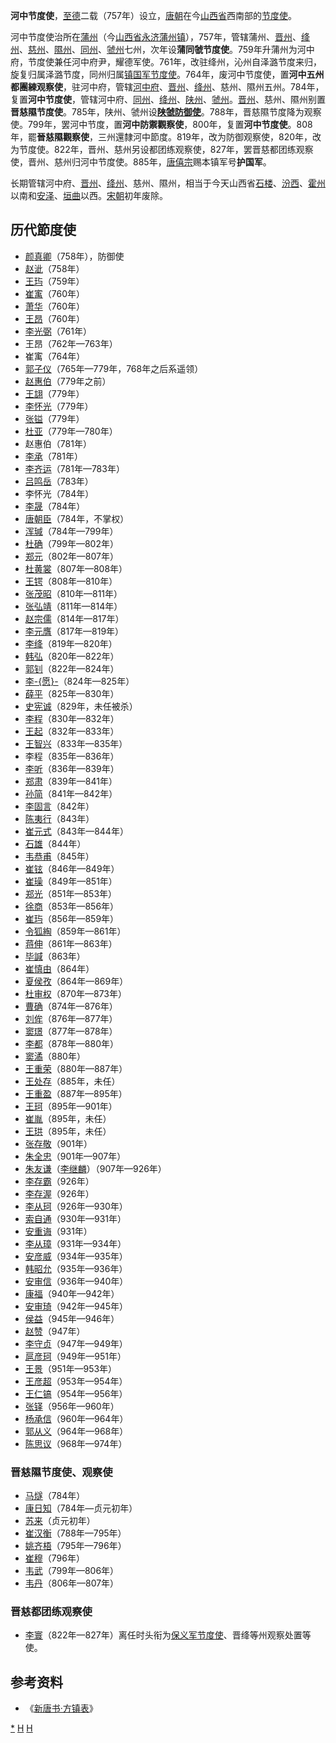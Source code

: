 '''河中节度使'''，[[至德_(唐朝)|至德]]二载（757年）设立，[[唐朝|唐朝]]在今[[山西省|山西省]]西南部的[[节度使|节度使]]。

河中节度使治所在[[蒲州_(北周)|蒲州]]（今[[山西省|山西省]][[永济|永济]][[蒲州镇|蒲州镇]]），757年，管辖蒲州、[[晋州_(北魏)|晋州]]、[[绛州|绛州]]、[[慈州_(唐朝)|慈州]]、[[隰州_(隋朝)|隰州]]、[[同州|同州]]、[[虢州|虢州]]七州，次年设'''蒲同虢节度使'''。759年升蒲州为河中府，节度使兼任河中府尹，耀德军使。761年，改驻绛州，沁州自泽潞节度来归，旋复归属泽潞节度，同州归属[[镇国军节度使|镇国军节度使]]。764年，废河中节度使，置'''河中五州都團練观察使'''，驻河中府，管辖[[蒲州_(北周)|河中府]]、[[晋州_(北魏)|晋州]]、[[绛州|绛州]]、慈州、隰州五州。784年，复置'''河中节度使'''，管辖河中府、[[同州|同州]]、[[绛州|绛州]]、[[陕州|陕州]]、[[虢州|虢州]]。[[晋州_(北魏)|晋州]]、慈州、隰州别置'''晋慈隰节度使'''。785年，陕州、虢州设'''[[陕虢节度使|陕虢防御使]]'''。788年，晋慈隰节度降为观察使。799年，罢河中节度，置'''河中防禦觀察使'''，800年，复置'''河中节度使'''。808年，罷'''晉慈隰觀察使'''，三州還隸河中節度。819年，改为防御观察使，820年，改为节度使。822年，晋州、慈州另设都团练观察使，827年，罢晋慈都团练观察使，晋州、慈州归河中节度使。885年，[[唐僖宗|唐僖宗]]赐本镇军号'''护国军'''。

长期管辖河中府、[[晋州|晋州]]、[[绛州|绛州]]、慈州、隰州，相当于今天山西省[[石楼|石楼]]、[[汾西|汾西]]、[[霍州|霍州]]以南和[[安泽|安泽]]、[[垣曲|垣曲]]以西。[[宋朝|宋朝]]初年废除。

==历代節度使==
* [[颜真卿|颜真卿]]（758年），防御使
* [[赵泚|赵泚]]（758年）
* [[王玙|王玙]]（759年）
* [[崔㝢|崔㝢]]（760年）
* [[萧华_(唐朝)|萧华]]（760年）
* [[王昂_(唐朝)|王昂]]（760年）
* [[李光弼|李光弼]]（761年）
* 王昂（762年—763年）
* 崔㝢（764年）
* [[郭子仪|郭子仪]]（765年—779年，768年之后系遥领）
* [[赵惠伯|赵惠伯]]（779年之前）
* [[王翃|王翃]]（779年）
* [[李怀光|李怀光]]（779年）
* [[张镒|张镒]]（779年）
* [[杜亚|杜亚]]（779年—780年）
* 赵惠伯（781年）
* [[李承_(唐朝)|李承]]（781年）
* [[李齐运|李齐运]]（781年—783年）
* [[吕鸣岳|吕鸣岳]]（783年）
* 李怀光（784年）
* [[李晟_(唐朝)|李晟]]（784年）
* [[唐朝臣|唐朝臣]]（784年，不掌权）
* [[浑瑊|浑瑊]]（784年—799年）
* [[杜确|杜确]]（799年—802年）
* [[郑元_(唐朝)|郑元]]（802年—807年）
* [[杜黄裳|杜黄裳]]（807年—808年）
* [[王锷|王锷]]（808年—810年）
* [[张茂昭|张茂昭]]（810年—811年）
* [[张弘靖|张弘靖]]（811年—814年）
* [[赵宗儒|赵宗儒]]（814年—817年）
* [[李元膺|李元膺]]（817年—819年）
* [[李绛|李绛]]（819年—820年）
* [[韩弘|韩弘]]（820年—822年）
* [[郭钊|郭钊]]（822年—824年）
* [[李愿|李-{愿}-]]（824年—825年）
* [[薛平|薛平]]（825年—830年）
* [[史宪诚|史宪诚]]（829年，未任被杀）
* [[李程|李程]]（830年—832年）
* [[王起_(唐朝)|王起]]（832年—833年）
* [[王智兴|王智兴]]（833年—835年）
* 李程（835年—836年）
* [[李听|李听]]（836年—839年）
* [[郑肃|郑肃]]（839年—841年）
* [[孙简_(唐朝)|孙简]]（841年—842年）
* [[李固言|李固言]]（842年）
* [[陈夷行|陈夷行]]（843年）
* [[崔元式|崔元式]]（843年—844年）
* [[石雄|石雄]]（844年）
* [[韦恭甫|韦恭甫]]（845年）
* [[崔铉|崔铉]]（846年—849年）
* [[崔璪|崔璪]]（849年—851年）
* [[郑光_(唐朝)|郑光]]（851年—853年）
* [[徐商|徐商]]（853年—856年）
* [[崔玙_(唐朝)|崔玙]]（856年—859年）
* [[令狐綯|令狐綯]]（859年—861年）
* [[蒋伸|蒋伸]]（861年—863年）
* [[毕諴|毕諴]]（863年）
* [[崔慎由|崔慎由]]（864年）
* [[夏侯孜|夏侯孜]]（864年—869年）
* [[杜审权|杜审权]]（870年—873年）
* [[曹确|曹确]]（874年—876年）
* [[刘侔|刘侔]]（876年—877年）
* [[窦璟|窦璟]]（877年—878年）
* [[李都|李都]]（878年—880年）
* [[窦潏|窦潏]]（880年）
* [[王重荣|王重荣]]（880年—887年）
* [[王处存|王处存]]（885年，未任）
* [[王重盈|王重盈]]（887年—895年）
* [[王珂_(唐朝)|王珂]]（895年—901年）
* [[崔胤|崔胤]]（895年，未任）
* [[王珙_(唐朝)|王珙]]（895年，未任）
* [[张存敬|张存敬]]（901年）
* [[朱全忠|朱全忠]]（901年—907年）
* [[朱友谦|朱友谦]]（[[李继麟|李继麟]]）（907年—926年）
* [[李存霸|李存霸]]（926年）
* [[李存渥|李存渥]]（926年）
* [[李从珂|李从珂]]（926年—930年）
* [[索自通|索自通]]（930年—931年）
* [[安重诲|安重诲]]（931年）
* [[李从璋|李从璋]]（931年—934年）
* [[安彦威|安彦威]]（934年—935年）
* [[韩昭允|韩昭允]]（935年—936年）
* [[安审信|安审信]]（936年—940年）
* [[康福|康福]]（940年—942年）
* [[安审琦|安审琦]]（942年—945年）
* [[侯益|侯益]]（945年—946年）
* [[赵匡赞_(唐明宗外孙)|赵赞]]（947年）
* [[李守贞_(河阳)|李守贞]]（947年—949年）
* [[扈彦珂|扈彦珂]]（949年—951年）
* [[王景_(宋)|王景]]（951年—953年）
* [[王彦超|王彦超]]（953年—954年）
* [[王仁镐|王仁镐]]（954年—956年）
* [[张铎|张铎]]（956年—960年）
* [[杨承信|杨承信]]（960年—964年）
* [[郭从义|郭从义]]（964年—968年）
* [[陈思议|陈思议]]（968年—974年）

===晋慈隰节度使、观察使===
*[[马燧|马燧]]（784年）
*[[康日知|康日知]]（784年—贞元初年）
*[[苏来|苏来]]（贞元初年）
*[[崔汉衡|崔汉衡]]（788年—795年）
*[[姚齐梧|姚齐梧]]（795年—796年）
*[[崔穆|崔穆]]（796年）
*[[韦武|韦武]]（799年—806年）
*[[韦丹|韦丹]]（806年—807年）

===晋慈都团练观察使===
*[[李寰|李寰]]（822年—827年）离任时头衔为[[保义军节度使|保义军节度使]]、晋绛等州观察处置等使。

==参考资料==
*《[[s:新唐書/卷064|新唐书·方镇表]]》
{{唐朝藩镇节度使}}
{{五代十國藩鎮節度使}}

[[category:河中節度使|*]]
[[category:唐朝官制|H]]
[[category:山西历史|H]]